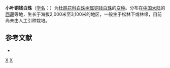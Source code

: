 {{Infraspeciesbox
| image = 
| image_caption = 
| status = 
| status_system = 
| genus = Gaultheria
| species = nummularioides
| varietas = microphylla
| authority = [[吴征镒|C. Y. Wu]] et [[徐廷志|T. Z. Hsu]]
| synonyms = 
}}
'''小叶铜钱白珠'''（[[学名|学名]]：{{lang|la|''Gaultheria nummularioides'' var. ''microphylla''}}）为[[杜鹃花科|杜鹃花科]][[白珠树属|白珠树属]][[铜钱白珠|铜钱白珠]]的[[变种|变种]]。分布在[[中国大陆|中国大陆]]的[[西藏|西藏]]等地，生长于海拔2,000米至3,100米的地区，一般生于松林下或林缘，目前尚未由人工引种栽培。

== 参考文献 ==
<div class="references-small">
* {{cite web| url =http://www.bioinfo.cn/db05/KmzwSpecies.php?action=view&id=30018| title =小叶铜钱白珠| work =《中国高等植物数据库全库》| publisher =中国科学院微生物研究所| author =昆明植物研究所| accessdate =2009-02-26| deadurl =yes| archiveurl =https://web.archive.org/web/20160305083443/http://www.bioinfo.cn/db05/KmzwSpecies.php?action=view&id=30018| archivedate =2016-03-05}}
</div>
{{Taxonbar|from=Q10958356}}

[[Category:白珠树属|X]]
[[Category:西藏植物|X]]